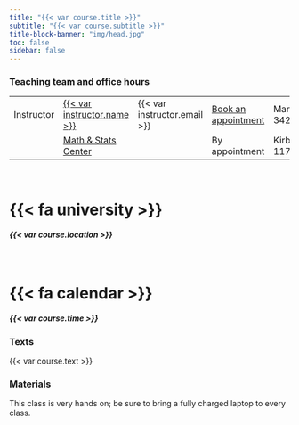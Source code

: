 ```yaml
---
title: "{{< var course.title >}}"
subtitle: "{{< var course.subtitle >}}"
title-block-banner: "img/head.jpg"
toc: false
sidebar: false
---
```


### Teaching team and office hours

|            |                                                                             |                                                                                                                                                                                                                                                                                                               |                                  |                |
|---------------|--------------------|---------------|---------------|---------------|
| Instructor | [{{< var instructor.name >}}]({{< var instructor.url >}}) | {{< var instructor.email >}} | [Book an appointment]({{< var instructor.appointment_url >}}) | Manchester 342 |
|            | [Math & Stats Center](https://mathandstatscenter.wfu.edu/)                  | <a href="mailto:mathandstatscenter@wfu.edu" title="email"><i class="fa fa-envelope"></i></a>                                                                                                                                                                                                                 | By appointment                   | Kirby Hall 117 |

::: grid
::: {.g-col-12 .g-col-sm-6 .g-col-md-6}
<br>

# {{< fa university >}} {.icon}

##### {{< var course.location >}} {.center}
:::

::: {.g-col-12 .g-col-sm-6 .g-col-md-6}
<br>

# {{< fa calendar >}} {.icon}

##### {{< var course.time >}} {.center}
:::
:::

### Texts

{{< var course.text >}}

### Materials

This class is very hands on; be sure to bring a fully charged laptop to every class.
